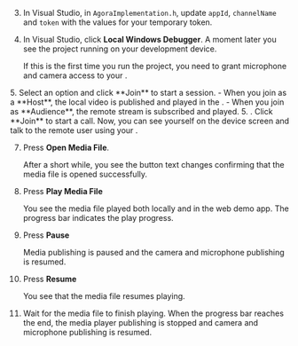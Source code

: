 <PlatformWrapper platform="windows">

3.  In Visual Studio, in `AgoraImplementation.h`, update `appId`, `channelName` and `token` with the values for your temporary token.

1.  In Visual Studio, click **Local Windows Debugger**. A moment later you see the project running on your development device.

    If this is the first time you run the project, you need to grant microphone and camera access to your <Vpl k="CLIENT"/>.

<ProductWrapper product="interactive-live-streaming">
5. Select an option and click **Join** to start a session.
    - When you join as a **Host**, the local video is published and played in the <Vpl k="CLIENT"/>.
    - When you join as **Audience**, the remote stream is subscribed and played.
</ProductWrapper>

<ProductWrapper product="video-calling">
5. . Click **Join** to start a call. Now, you can see yourself on the device screen and talk to the remote user using your <Vpl k="CLIENT"/>.
</ProductWrapper>

7.  Press **Open Media File**.

    After a short while, you see the button text changes confirming that the media file is opened successfully.

1.  Press **Play Media File**

    You see the media file played both locally and in the web demo app. The progress bar indicates the play progress.

1.  Press **Pause**

    Media publishing is paused and the camera and microphone publishing is resumed.

1.  Press **Resume**

    You see that the media file resumes playing.

1.  Wait for the media file to finish playing. When the progress bar reaches the end, the media player publishing is stopped and camera and microphone publishing is resumed.

</PlatformWrapper>
